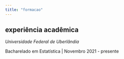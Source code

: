 ```yaml
---
title: "formacao"
---
```


## experiência acadêmica

*Universidade Federal de Uberlândia*

Bacharelado em Estatística | Novembro 2021 - presente

